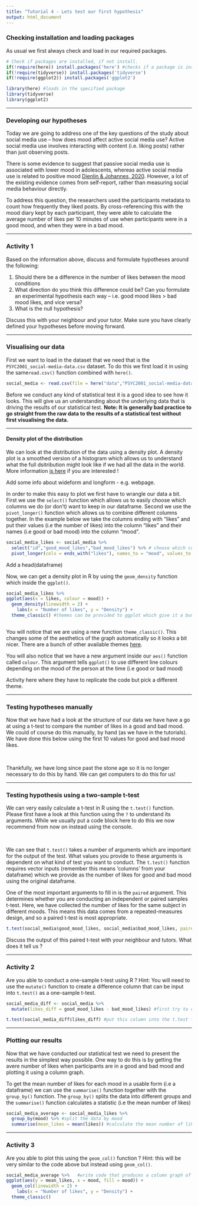 ```yaml
---
title: "Tutorial 4 - Lets test our first hypothesis"
output: html_document
---
```


### **Checking installation and loading packages**

<!-- **Please make sure to click KNIT at the top of your screen. This will create a html file which presents a little bit nicer then the file you are seeing here :)** -->

As usual we first always check and load in our required packages.

```r
# Check if packages are installed, if not install.
if(!require(here)) install.packages('here') #checks if a package is installed and installs it if required.
if(!require(tidyverse)) install.packages('tidyverse')
if(!require(ggplot2)) install.packages('ggplot2')

library(here) #loads in the specified package
library(tidyverse)
library(ggplot2)
```

------------------------------------------------------------------------

### **Developing our hypotheses**

Today we are going to address one of the key questions of the study about social media use – how does mood affect active social media use? Active social media use involves interacting with content (i.e. liking posts) rather than just observing posts.

There is some evidence to suggest that passive social media use is associated with lower mood in adolescents, whereas active social media use is related to positive mood [Dienlin & Johannes, 2020](https://pmc.ncbi.nlm.nih.gov/articles/PMC7366938/). However, a lot of the existing evidence comes from self-report, rather than measuring social media behaviour directly.

To address this question, the researchers used the participants metadata to count how frequently they liked posts. By cross-referencing this with the mood diary kept by each participant, they were able to calculate the average number of likes per 10 minutes of use when participants were in a good mood, and when they were in a bad mood.

------------------------------------------------------------------------

### **Activity 1**

Based on the information above, discuss and formulate hypotheses around the following:

1.  Should there be a difference in the number of likes between the mood conditions
2.  What direction do you think this difference could be? Can you formulate an experimental hypothesis each way – i.e. good mood likes \> bad mood likes, and vice versa?
3.  What is the null hypothesis?

Discuss this with your neighbour and your tutor. Make sure you have clearly defined your hypotheses before moving forward.

------------------------------------------------------------------------

### **Visualising our data**

First we want to load in the dataset that we need that is the `PSYC2001_social-media-data.csv` dataset. To do this we first load it in using the same`read.csv()` function combined with `here()`.

```r
social_media <- read.csv(file = here("data","PSYC2001_social-media-data.csv")) #reads in CSV files
```

Before we conduct any kind of statistical test it is a good idea to see how it looks. This will give us an understanding about the underlying data that is driving the results of our statistical test. **Note: It is generally bad practice to go straight from the raw data to the results of a statistical test without first visualising the data.**

------------------------------------------------------------------------

#### Density plot of the distribution

We can look at the distribution of the data using a density plot. A density plot is a smoothed version of a histogram which allows us to understand what the full dsitribution might look like if we had all the data in the world. More information [is here](https://www.data-to-viz.com/graph/density.html) if you are interested !

Add some info about wideform and longform - e.g. webpage.

In order to make this easy to plot we first have to wrangle our data a bit. First we use the `select()` function which allows us to easily choose which columns we do (or don't) want to keep in our dataframe. Second we use the `pivot_longer()` function which allows us to combine different columns together. In the example below we take the columns ending with "likes" and put their values (i.e the number of likes) into the column "likes" and their names (i.e good or bad mood) into the column "mood".

```r
social_media_likes <- social_media %>% 
  select("id","good_mood_likes","bad_mood_likes") %>% # choose which columns we want keep in our dataframe
  pivot_longer(cols = ends_with("likes"), names_to = "mood", values_to = "likes") # add a comment here
```

Add a head(dataframe)

Now, we can get a density plot in R by using the `geom_density` function which inside the `ggplot()`.

```r

social_media_likes %>% 
ggplot(aes(x = likes, colour = mood)) +
  geom_density(linewidth = 2) +
    labs(x = "Number of likes", y = "Density") +
  theme_classic() #themes can be provided to ggplot which give it a bunch of aesthetics to change. One of these is theme_classic



```

You will notice that we are using a new function `theme_classic()`. This changes some of the aesthetics of the graph automatically so it looks a bit nicer. There are a bunch of other available themes [here](https://ggplot2.tidyverse.org/reference/ggtheme.html).

You will also notice that we have a new argument inside our `aes()` function called `colour`. This argument tells `ggplot()` to use different line colours depending on the mood of the person at the time (i.e good or bad mood)

Activity here where they have to replicate the code but pick a different theme.

------------------------------------------------------------------------

### Testing hypotheses manually

Now that we have had a look at the structure of our data we have have a go at using a t-test to compare the number of likes in a good and bad mood. We could of course do this manually, by hand (as we have in the tutorials). We have done this below using the first 10 values for good and bad mood likes.

<br>

Thankfully, we have long since past the stone age so it is no longer necessary to do this by hand. We can get computers to do this for us!

------------------------------------------------------------------------

### Testing hypothesis using a two-sample t-test

We can very easily calculate a t-test in R using the `t.test()` function. Please first have a look at this function using the `?` to understand its arguments. While we usually put a code block here to do this we now recommend from now on instead using the console.

<br>

We can see that `t.test()` takes a number of arguments which are important for the output of the test. What values you provide to these arguments is dependent on what kind of test you want to conduct. The `t.test()` function requires vector inputs (remember this means 'columns' from your dataframe) which we provide as the number of likes for good and bad mood using the original dataframe.

One of the most important arguments to fill in is the `paired` argument. This determines whether you are conducting an independent or paired samples t-test. Here, we have collected the number of likes for the same subject in different moods. This means this data comes from a repeated-measures design, and so a paired t-test is most appropriate.

```r
t.test(social_media$good_mood_likes, social_media$bad_mood_likes, paired = TRUE)
```

Discuss the output of this paired t-test with your neighbour and tutors. What does it tell us ?

------------------------------------------------------------------------

### **Activity 2**

Are you able to conduct a one-sample t-test using R ? Hint: You will need to use the `mutate()` function to create a difference column that can be input into `t.test()` as a one-sample t-test.

```r
social_media_diff <- social_media %>% 
  mutate(likes_diff = good_mood_likes - bad_mood_likes) #first try to create a new column which is the difference between mood likes

t.test(social_media_diff$likes_diff) #put this column into the t.test function
```

------------------------------------------------------------------------

### **Plotting our results**

Now that we have conducted our statistical test we need to present the results in the simplest way possible. One way to do this is by getting the avere number of likes when participants are in a good and bad mood and plotting it using a column graph.

To get the mean number of likes for each mood in a usable form (i.e a dataframe) we can use the `summarise()` function together with the `group_by()` function. The `group_by()` splits the data into different groups and the `summarise()` function calculates a statistic (i.e the mean number of likes)

```r
social_media_average <- social_media_likes %>% 
  group_by(mood) %>% #split the data by mood
  summarise(mean_likes = mean(likes)) #calculate the mean number of likes
```

------------------------------------------------------------------------

### **Activity 3**

Are you able to plot this using the `geom_col()` function ? Hint: this will be very similar to the code above but instead using `geom_col()`.

```r

social_media_average %>%   #write code that produces a column graph of likes with a different colour for each mood
ggplot(aes(y = mean_likes, x = mood, fill = mood)) +
  geom_col(linewidth = 2) +
    labs(x = "Number of likes", y = "Density") +
  theme_classic()

```
